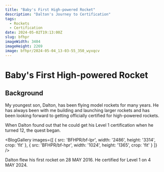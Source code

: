 ```yaml
---
title: "Baby's First High-powered Rocket"
description: "Dalton's Journey to Certification"
tags:
  - Rockets
  - Certification
date: 2024-05-02T19:13:00Z
slug: bfhpr
imageWidth: 3404
imageHeight: 2269
image: bfhpr/2024-05-04_13-03-55_350_wyxqcv
---
```

# Baby's First High-powered Rocket

## Background

My youngest son, Dalton, has been flying model rockets for many years. 
He has always been with me building and launching larger rockets and has been looking
forward to getting officially certified for high-powered rockets.

When Dalton found out that he could get his Level 1 certification when he turned 12,
the quest began.

<BlogGallery
  images={[
    {
      src: 'BFHPR/bf-lpr',
      width: '2486',
      height: '3314',
      crop: 'fit'
    },
    {
     src: 'BFHPR/bf-hpr',
      width: '1024',
      height: '1365',
      crop: 'fit' 
    }
  ]}
/>

Dalton flew his first rocket on 28 MAY 2016. He certified for Level 1 on 4 MAY 2024.